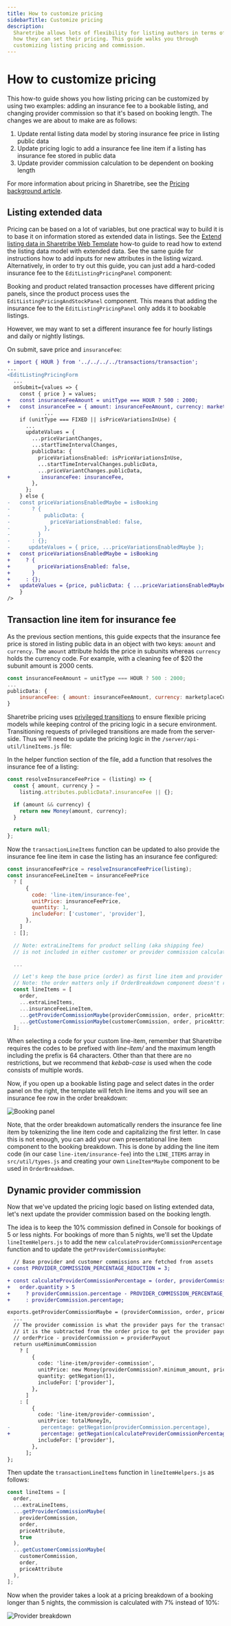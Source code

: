 ```yaml
---
title: How to customize pricing
sidebarTitle: Customize pricing
description:
  Sharetribe allows lots of flexibility for listing authors in terms of
  how they can set their pricing. This guide walks you through
  customizing listing pricing and commission.
---
```



# How to customize pricing

This how-to guide shows you how listing pricing can be customized by
using two examples: adding an insurance fee to a bookable listing, and
changing provider commission so that it's based on booking length. The
changes we are about to make are as follows:

1. Update rental listing data model by storing insurance fee price in
   listing public data
2. Update pricing logic to add a insurance fee line item if a listing
   has insurance fee stored in public data
3. Update provider commission calculation to be dependent on booking
   length

For more information about pricing in Sharetribe, see the
[Pricing background article](/concepts/pricing-and-commissions/pricing/).

## Listing extended data

Pricing can be based on a lot of variables, but one practical way to
build it is to base it on information stored as extended data in
listings. See the
[Extend listing data in Sharetribe Web Template](/how-to/listings/extend-listing-data-in-template/)
how-to guide to read how to extend the listing data model with extended
data. See the same guide for instructions how to add inputs for new
attributes in the listing wizard. Alternatively, in order to try out
this guide, you can just add a hard-coded insurance fee to the
`EditListingPricingPanel` component:

<FileTree>
  <FileTree.Folder name="src" defaultOpen>
    <FileTree.Folder name="containers" defaultOpen>
      <FileTree.Folder name="EditListingPricingPage" defaultOpen>
        <FileTree.Folder name="EditListingPricingWizard" />
      </FileTree.Folder>
      <FileTree.Folder name="EditListingPricingPanel" defaultOpen>
        <FileTree.File name="EditListingPricingPanel.js" />
      </FileTree.Folder>
    </FileTree.Folder>
  </FileTree.Folder>
</FileTree>

Booking and product related transaction processes have different pricing
panels, since the product process uses the
`EditListingPricingAndStockPanel` component. This means that adding the
insurance fee to the `EditListingPricingPanel` only adds it to bookable
listings.

However, we may want to set a different insurance fee for hourly
listings and daily or nightly listings.

On submit, save price and `insuranceFee`:

```diff
+ import { HOUR } from '../../../../transactions/transaction';
...
<EditListingPricingForm
  ...
  onSubmit={values => {
    const { price } = values;
+   const insuranceFeeAmount = unitType === HOUR ? 500 : 2000;
+   const insuranceFee = { amount: insuranceFeeAmount, currency: marketplaceCurrency };
            ...
    if (unitType === FIXED || isPriceVariationsInUse) {
      ...
      updateValues = {
        ...priceVariantChanges,
        ...startTimeIntervalChanges,
        publicData: {
          priceVariationsEnabled: isPriceVariationsInUse,
          ...startTimeIntervalChanges.publicData,
          ...priceVariantChanges.publicData,
+          insuranceFee: insuranceFee,
        },
      };
    } else {
-   const priceVariationsEnabledMaybe = isBooking
-       ? {
-           publicData: {
-             priceVariationsEnabled: false,
-           },
-         }
-       : {};
-      updateValues = { price, ...priceVariationsEnabledMaybe };
+   const priceVariationsEnabledMaybe = isBooking
+     ? {
+         priceVariationsEnabled: false,
+       }
+     : {};
+   updateValues = {price, publicData: { ...priceVariationsEnabledMaybe, insuranceFee: insuranceFee, } };
    }
/>
```

## Transaction line item for insurance fee

As the previous section mentions, this guide expects that the insurance
fee price is stored in listing public data in an object with two keys:
`amount` and `currency`. The `amount` attribute holds the price in
subunits whereas `currency` holds the currency code. For example, with a
cleaning fee of $20 the subunit amount is 2000 cents.

```js
const insuranceFeeAmount = unitType === HOUR ? 500 : 2000;
...
publicData: {
    insuranceFee: { amount: insuranceFeeAmount, currency: marketplaceCurrency },
}
```

Sharetribe pricing uses
[privileged transitions](/concepts/transactions/privileged-transitions/)
to ensure flexible pricing models while keeping control of the pricing
logic in a secure environment. Transitioning requests of privileged
transitions are made from the server-side. Thus we'll need to update the
pricing logic in the `/server/api-util/lineItems.js` file:

<FileTree>
  <FileTree.Folder name="server" defaultOpen>
    <FileTree.Folder name="api-util" defaultOpen>
      <FileTree.File name="lineItems.js" />
    </FileTree.Folder>
  </FileTree.Folder>
</FileTree>

In the helper function section of the file, add a function that resolves
the insurance fee of a listing:

```js
const resolveInsuranceFeePrice = (listing) => {
  const { amount, currency } =
    listing.attributes.publicData?.insuranceFee || {};

  if (amount && currency) {
    return new Money(amount, currency);
  }

  return null;
};
```

Now the `transactionLineItems` function can be updated to also provide
the insurance fee line item in case the listing has an insurance fee
configured:

```js
const insuranceFeePrice = resolveInsuranceFeePrice(listing);
const insuranceFeeLineItem = insuranceFeePrice
  ? [
      {
        code: 'line-item/insurance-fee',
        unitPrice: insuranceFeePrice,
        quantity: 1,
        includeFor: ['customer', 'provider'],
      },
    ]
  : [];

  // Note: extraLineItems for product selling (aka shipping fee)
  // is not included in either customer or provider commission calculation.

  ...

  // Let's keep the base price (order) as first line item and provider and customer commissions as last.
  // Note: the order matters only if OrderBreakdown component doesn't recognize line-item.
  const lineItems = [
    order,
    ...extraLineItems,
    ...insuranceFeeLineItem,
    ...getProviderCommissionMaybe(providerCommission, order, priceAttribute),
    ...getCustomerCommissionMaybe(customerCommission, order, priceAttribute),
  ];
```

<Callout type="info">

When selecting a code for your custom line-item, remember that
Sharetribe requires the codes to be prefixed with _line-item/_ and the
maximum length including the prefix is 64 characters. Other than that
there are no restrictions, but we recommend that _kebab-case_ is used
when the code consists of multiple words.

</Callout>

Now, if you open up a bookable listing page and select dates in the
order panel on the right, the template will fetch line items and you
will see an insurance fee row in the order breakdown:

![Booking panel](./booking-panel.png)

Note, that the order breakdown automatically renders the insurance fee
line item by tokenizing the line item code and capitalizing the first
letter. In case this is not enough, you can add your own presentational
line item component to the booking breakdown. This is done by adding the
line item code (in our case `line-item/insurance-fee`) into the
`LINE_ITEMS` array in `src/util/types.js` and creating your own
`LineItem*Maybe` component to be used in `OrderBreakdown`.

## Dynamic provider commission

Now that we've updated the pricing logic based on listing extended data,
let's next update the provider commission based on the booking length.

The idea is to keep the 10% commission defined in Console for bookings
of 5 or less nights. For bookings of more than 5 nights, we'll set the
Update `lineItemHelpers.js` to add the new
`calculateProviderCommissionPercentage` function and to update the
`getProviderCommissionMaybe`:

```diff
  // Base provider and customer commissions are fetched from assets
+ const PROVIDER_COMMISSION_PERCENTAGE_REDUCTION = 3;

+ const calculateProviderCommissionPercentage = (order, providerCommission) =>
+   order.quantity > 5
+     ? providerCommission.percentage - PROVIDER_COMMISSION_PERCENTAGE_REDUCTION
+     : providerCommission.percentage;

exports.getProviderCommissionMaybe = (providerCommission, order, priceAttribute) => {
  ...
  // The provider commission is what the provider pays for the transaction, and
  // it is the subtracted from the order price to get the provider payout:
  // orderPrice - providerCommission = providerPayout
  return useMinimumCommission
    ? [
        {
          code: 'line-item/provider-commission',
          unitPrice: new Money(providerCommission?.minimum_amount, priceAttribute?.currency),
          quantity: getNegation(1),
          includeFor: ['provider'],
        },
      ]
    : [
        {
          code: 'line-item/provider-commission',
          unitPrice: totalMoneyIn,
-          percentage: getNegation(providerCommission.percentage),
+          percentage: getNegation(calculateProviderCommissionPercentage(order, providerCommission)),
          includeFor: ['provider'],
        },
      ];
};
```

Then update the `transactionLineItems` function in `lineItemHelpers.js`
as follows:

```jsx
const lineItems = [
  order,
  ...extraLineItems,
  ...getProviderCommissionMaybe(
    providerCommission,
    order,
    priceAttribute,
    true
  ),
  ...getCustomerCommissionMaybe(
    customerCommission,
    order,
    priceAttribute
  ),
];
```

Now when the provider takes a look at a pricing breakdown of a booking
longer than 5 nights, the commission is calculated with 7% instead of
10%:

![Provider breakdown](./provider-breakdown.png)
